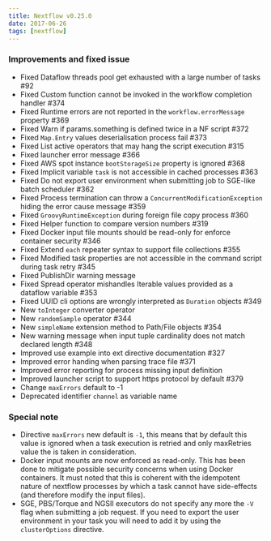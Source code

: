 ```yaml
---
title: Nextflow v0.25.0
date: 2017-06-26
tags: [nextflow]
---
```


### Improvements and fixed issue  

- Fixed Dataflow threads pool get exhausted with a large number of tasks #92
- Fixed Custom function cannot be invoked in the workflow completion handler #374
- Fixed Runtime errors are not reported in the `workflow.errorMessage` property #369
- Fixed Warn if params.something is defined twice in a NF script #372
- Fixed `Map.Entry` values deserialisation process fail #373
- Fixed List active operators that may hang the script execution #315
- Fixed launcher error message #366
- Fixed AWS spot instance `bootStorageSize` property is ignored #368
- Fixed Implicit variable `task` is not accessible in cached processes #363
- Fixed Do not export user environment when submitting job to SGE-like batch scheduler #362
- Fixed Process termination can throw a `ConcurrentModificationException` hiding the error cause message #359
- Fixed `GroovyRuntimeException` during foreign file copy process #360
- Fixed Helper function to compare version numbers #319
- Fixed Docker input file mounts should be read-only for enforce container security #346
- Fixed Extend `each` repeater syntax to support file collections #355
- Fixed Modified task properties are not accessible in the command script during task retry #345
- Fixed PublishDir warning message
- Fixed Spread operator mishandles Iterable values provided as a dataflow variable #353
- Fixed UUID cli options are wrongly interpreted as `Duration` objects #349
- New `toInteger` converter operator
- New `randomSample` operator #344
- New `simpleName` extension method to Path/File objects #354
- New warning message when input tuple cardinality does not match declared length #348
- Improved use example into ext directive documentation #327
- Improved error handing when parsing trace file #371
- Improved error reporting for process missing input definition
- Improved launcher script to support https protocol by default #379
- Change `maxErrors` default to -1
- Deprecated identifier `channel` as variable name


### Special note 
  
* Directive `maxErrors` new default is `-1`, this means that by default this value is ignored when a task execution is retried and only maxRetries value the is taken in consideration. 
* Docker input mounts are now enforced as read-only. This has been done to mitigate possible security concerns when using Docker containers. It must noted that this is coherent with the idempotent nature of nextflow processes by which a task cannot have side-effects (and therefore modify the input files).    
* SGE, PBS/Torque  and NGSII executors do not specify any more the `-V` flag when submitting a job request. If you need to export the user environment in your task you will need to add it by using the `clusterOptions` directive.


